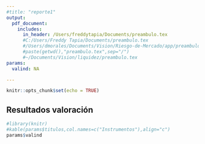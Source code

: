 ```yaml
---
#title: "reporte1"
output: 
  pdf_document:
    includes:
      in_header: /Users/freddytapia/Documents/preambulo.tex
      #C:/Users/Freddy Tapia/Documents/preambulo.tex
      #/Users/dmorales/Documents/Vision/Riesgo-de-Mercado/app/preambulo.tex
      #paste(getwd(),"preambulo.tex",sep="/") 
      #~/Documents/Vision/liquidez/preambulo.tex
params:
  valind: NA

---
```


```r
knitr::opts_chunk$set(echo = TRUE)
```

## Resultados valoración

```r
#library(knitr)
#kable(params$titulos,col.names=c("Instrumentos"),align="c")
params$valind
```

